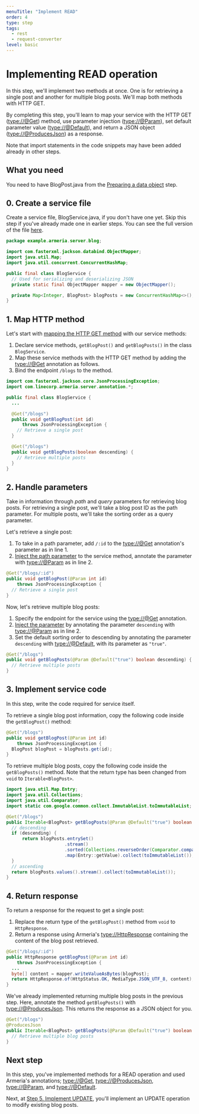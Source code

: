 ```yaml
---
menuTitle: "Implement READ"
order: 4
type: step
tags:
  - rest
  - request-converter
level: basic
---
```


# Implementing READ operation

In this step, we'll implement two methods at once. One is for retrieving a single post and another for multiple blog posts. We'll map both methods with HTTP GET.

<TutorialSteps current={4} />

By completing this step, you'll learn to map your service with the HTTP GET (<type://@Get>) method, use parameter injection (<type://@Param>), set default parameter value (<type://@Default>), and return a JSON object (<type://@ProducesJson>) as a response.

Note that import statements in the code snippets may have been added already in other steps.

## What you need

You need to have BlogPost.java from the [Preparing a data object](/tutorials/tutorial-blog-rest-step2) step.

## 0. Create a service file

Create a service file, BlogService.java, if you don't have one yet. Skip this step if you've already made one in earlier steps. You can see the full version of the file [here](https://github.com/line/armeria-examples/blob/master/tutorials/rest-api-annotated-service/src/main/java/example/armeria/server/blog/BlogService.java).

```java filename=BlogService.java
package example.armeria.server.blog;

import com.fasterxml.jackson.databind.ObjectMapper;
import java.util.Map;
import java.util.concurrent.ConcurrentHashMap;

public final class BlogService {
  // Used for serializing and deserializing JSON
  private static final ObjectMapper mapper = new ObjectMapper();

  private Map<Integer, BlogPost> blogPosts = new ConcurrentHashMap<>();
}
```

## 1. Map HTTP method

Let's start with [mapping the HTTP GET method](/docs/server-annotated-service#mapping-http-service-methods) with our service methods:

1. Declare service methods, `getBlogPost()` and `getBlogPosts()` in the class `BlogService`.
2. Map these service methods with the HTTP GET method by adding the <type://@Get> annotation as follows.
3. Bind the endpoint `/blogs` to the method.

```java filename=BlogService.java highlight=7,13
import com.fasterxml.jackson.core.JsonProcessingException;
import com.linecorp.armeria.server.annotation.*;

public final class BlogService {
  ...

  @Get("/blogs")
  public void getBlogPost(int id)
      throws JsonProcessingException {
    // Retrieve a single post
  }

  @Get("/blogs")
  public void getBlogPosts(boolean descending) {
    // Retrieve multiple posts
  }
}
```

## 2. Handle parameters

Take in information through _path_ and _query_ parameters for retrieving blog posts. For retrieving a single post, we'll take a blog post ID as the path parameter. For multiple posts, we'll take the sorting order as a query parameter.

Let's retrieve a single post:

1. To take in a path parameter, add `/:id` to the <type://@Get> annotation's parameter as in line 1.
2. [Inject the path parameter](/docs/server-annotated-service#parameter-injection) to the service method, annotate the parameter with <type://@Param> as in line 2.

```java filename=BlogService.java showlineno=true
@Get("/blogs/:id")
public void getBlogPost(@Param int id)
    throws JsonProcessingException {
  // Retrieve a single post
}
```

Now, let's retrieve multiple blog posts:

1. Specify the endpoint for the service using the <type://@Get> annotation.
2. [Inject the parameter](/docs/server-annotated-service#parameter-injection) by annotating the parameter `descending` with <type://@Param> as in line 2.
3. Set the default sorting order to descending by annotating the parameter `descending` with <type://@Default>, with its parameter as `"true"`.

```java filename=BlogService.java showlineno=true
@Get("/blogs")
public void getBlogPosts(@Param @Default("true") boolean descending) {
  // Retrieve multiple posts
}
```

## 3. Implement service code

In this step, write the code required for service itself.

To retrieve a single blog post information, copy the following code inside the `getBlogPost()` method:

```java filename=BlogService.java highlight=4
@Get("/blogs")
public void getBlogPost(@Param int id)
    throws JsonProcessingException {
  BlogPost blogPost = blogPosts.get(id);
}
```

To retrieve multiple blog posts, copy the following code inside the `getBlogPosts()` method. Note that the return type has been changed from `void` to `Iterable<BlogPost>`.

```java filename=BlogService.java
import java.util.Map.Entry;
import java.util.Collections;
import java.util.Comparator;
import static com.google.common.collect.ImmutableList.toImmutableList;

@Get("/blogs")
public Iterable<BlogPost> getBlogPosts(@Param @Default("true") boolean descending) {
  // descending
  if (descending) {
      return blogPosts.entrySet()
                      .stream()
                      .sorted(Collections.reverseOrder(Comparator.comparingInt(Entry::getKey)))
                      .map(Entry::getValue).collect(toImmutableList());
  }
  // ascending
  return blogPosts.values().stream().collect(toImmutableList());
}
```

## 4. Return response

To return a response for the request to get a single post:

1. Replace the return type of the `getBlogPost()` method from `void` to `HttpResponse`.
2. Return a response using Armeria's <type://HttpResponse> containing the content of the blog post retrieved.

```java filename=BlogService.java highlight=2,5-6
@Get("/blogs/:id")
public HttpResponse getBlogPost(@Param int id)
    throws JsonProcessingException {
  ...
  byte[] content = mapper.writeValueAsBytes(blogPost);
  return HttpResponse.of(HttpStatus.OK, MediaType.JSON_UTF_8, content);
}
```

We've already implemented returning multiple blog posts in the previous step. Here, annotate the method `getBlogPosts()` with <type://@ProducesJson>. This returns the response as a JSON object for you.

```java filename=BlogService.java highlight=2
@Get("/blogs")
@ProducesJson
public Iterable<BlogPost> getBlogPosts(@Param @Default("true") boolean descending) {
  // Retrieve multiple blog posts
}
```

## Next step

In this step, you've implemented methods for a READ operation and used Armeria's annotations; <type://@Get>, <type://@ProducesJson>, <type://@Param>, and <type://@Default>.

Next, at [Step 5. Implement UPDATE](/tutorials/tutorial-blog-rest-step5), you'll implement an UPDATE operation to modify existing blog posts.

<TutorialSteps current={4} />
